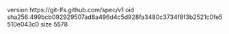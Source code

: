 version https://git-lfs.github.com/spec/v1
oid sha256:499bcb092929507ad8a496d4c5d928fa3480c3734f8f3b2521c0fe5510e043c0
size 5578
